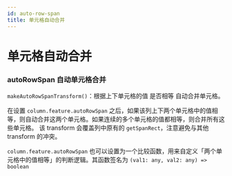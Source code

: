 ```yaml
---
id: auto-row-span
title: 单元格自动合并
---
```


# 单元格自动合并

### autoRowSpan 自动单元格合并

`makeAutoRowSpanTransform()`：根据上下单元格的值 是否相等 自动合并单元格。

在设置 `column.feature.autoRowSpan` 之后，如果该列上下两个单元格中的值相等，则自动合并这两个单元格。如果连续的多个单元格的值都相等，则合并所有这些单元格。 该 transform 会覆盖列中原有的 `getSpanRect`，注意避免与其他 transform 的冲突。

`column.feature.autoRowSpan` 也可以设置为一个比较函数，用来自定义「两个单元格中的值相等」的判断逻辑。其函数签名为 `(val1: any, val2: any) => boolean`

<Canvas>
  <Story id="表格-常用功能示例--单元格自动合并" />
</Canvas>
